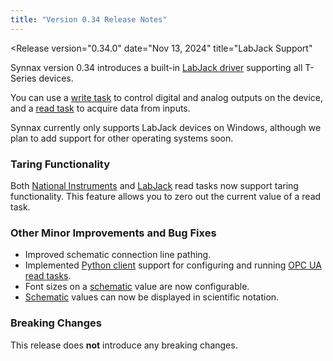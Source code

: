 ```yaml
---
title: "Version 0.34 Release Notes"
---
```



<Release
    version="0.34.0"
    date="Nov 13, 2024"
    title="LabJack Support"
>

<LabJack />

Synnax version 0.34 introduces a built-in [LabJack driver](/reference/driver/labjack)
supporting all T-Series devices.

You can use a [write task](/reference/driver/labjack/write-task) to control digital and
analog outputs on the device, and a [read task](/reference/driver/labjack/read-task) to
acquire data from inputs.

Synnax currently only supports LabJack devices on Windows, although we plan to add
support for other operating systems soon.

### Taring Functionality

Both [National Instruments](/reference/driver/ni) and
[LabJack](/reference/driver/labjack) read tasks now support taring functionality. This
feature allows you to zero out the current value of a read task.

### Other Minor Improvements and Bug Fixes

- Improved schematic connection line pathing.
- Implemented [Python client](/reference/python-client) support for configuring and
  running [OPC UA read tasks](/reference/driver/opc-ua/read-task).
- Font sizes on a [schematic](/reference/console/schematics) value are now configurable.
- [Schematic](/reference/console/schematics) values can now be displayed in scientific
  notation.

### Breaking Changes

This release does **not** introduce any breaking changes.

</Release>
